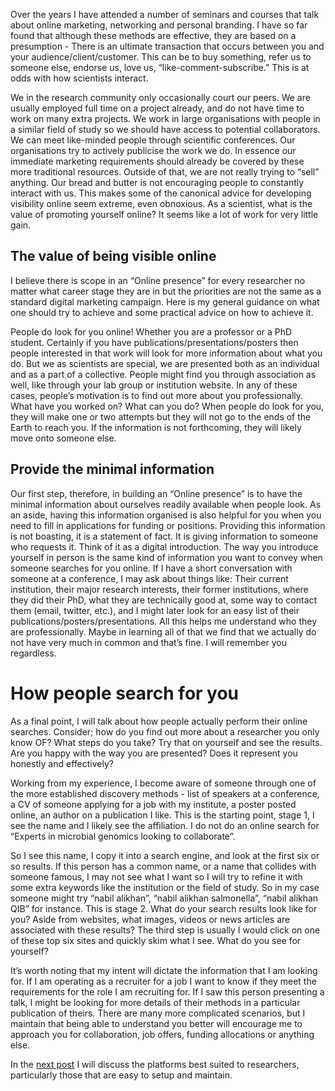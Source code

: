 Over the years I have attended a number of seminars and courses that talk about online marketing, networking and personal branding. I have so far found that although these methods are effective, they are based on a presumption - There is an ultimate transaction that occurs between you and your audience/client/customer. This can be to buy something, refer us to someone else, endorse us, love us, “like-comment-subscribe.”  This is at odds with how scientists interact. 

We in the research community only occasionally court our peers. We are usually employed full time on a project already, and do not have time to work on many extra projects.  We work in large organisations with people in a similar field of study so we should have access to potential collaborators. We can meet like-minded people through scientific conferences. Our organisations try to actively publicise the work we do. In essence our immediate marketing requirements should already be covered by these more traditional resources. Outside of that, we are not really trying to “sell” anything. Our bread and butter is not encouraging people to constantly interact with us. This makes some of the canonical advice for developing visibility online seem extreme, even obnoxious. As a scientist, what is the value of promoting yourself online? It seems like a lot of work for very little gain. 

## The value of being visible online
I believe there is scope in an “Online presence” for every researcher no matter what career stage they are in but the priorities are not the same as a standard digital marketing campaign. Here is my general guidance on what one should try to achieve and some practical advice on how to achieve it. 

People do look for you online! Whether you are a professor or a PhD student. Certainly if you have publications/presentations/posters then people interested in that work will look for more information about what you do. But we as scientists are special, we are presented both as an individual and as a part of a collective. People might find you through association as well, like through your lab group or institution website. In any of these cases, people’s motivation is to find out more about you professionally. What have you worked on? What can you do? When people do look for you, they will make one or two attempts but they will not go to the ends of the Earth to reach you. If the information is not forthcoming, they will likely move onto someone else. 

## Provide the minimal information
Our first step, therefore, in building an “Online presence” is to have the minimal information about ourselves readily available when people look. As an aside, having this information organised is also helpful for you when you need to fill in applications for funding or positions. Providing this information is not boasting, it is a statement of fact. It is giving information to someone who requests it. Think of it as a digital introduction. The way you introduce yourself in person is the same kind of information you want to convey when someone searches for you online. If I have a short conversation with someone at a conference, I may ask about things like: Their current institution, their major research interests, their former institutions, where they did their PhD, what they are technically good at, some way to contact them (email, twitter, etc.), and I might later look for an easy list of their publications/posters/presentations. All this helps me understand who they are professionally. Maybe in learning all of that we find that we actually do not have very much in common and that’s fine. I will remember you regardless. 

# How people search for you 
As a final point, I will talk about how people actually perform their online searches. Consider; how do you find out more about a researcher you only know OF? What steps do you take? Try that on yourself and see the results. Are you happy with the way you are presented? Does it represent you honestly and effectively? 

Working from my experience, I become aware of someone through one of the more established discovery methods - list of speakers at a conference, a CV of someone applying for a job with my institute, a poster posted online, an author on a publication I like. This is the starting point, stage 1, I see the name and I likely see the affiliation. I do not do an online search for “Experts in microbial genomics looking to collaborate”.  

So I see this name, I copy it into a search engine, and look at the first six or so results. If this person has a common name, or a name that collides with someone famous, I may not see what I want so I will try to refine it with some extra keywords like the institution or the field of study. So in my case someone might try “nabil alikhan”, “nabil alikhan salmonella”, “nabil alikhan QIB” for instance. This is stage 2. What do your search results look like for you? Aside from websites, what images, videos or news articles are associated with these results? The third step is usually I would click on one of these top six sites and quickly skim what I see. What do you see for yourself? 

It’s worth noting that my intent will dictate the information that I am looking for. If I am operating as a recruiter for a job I want to know if they meet the requirements for the role I am recruiting for. If I saw this person presenting a talk, I might be looking for more details of their methods in a particular publication of theirs. There are many more complicated scenarios, but I maintain that being able to understand you better will encourage me to approach you for collaboration, job offers, funding allocations or anything else.

In the [next post](/posts/) I will discuss the platforms best suited to researchers, particularly those that are easy to setup and maintain. 
